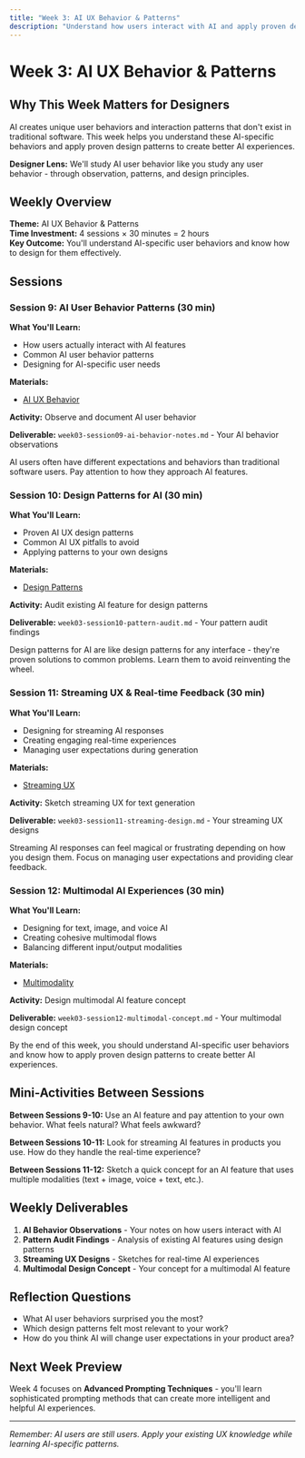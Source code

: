 ```yaml
---
title: "Week 3: AI UX Behavior & Patterns"
description: "Understand how users interact with AI and apply proven design patterns"
---
```


# Week 3: AI UX Behavior & Patterns

## Why This Week Matters for Designers

AI creates unique user behaviors and interaction patterns that don't exist in traditional software. This week helps you understand these AI-specific behaviors and apply proven design patterns to create better AI experiences.

**Designer Lens:** We'll study AI user behavior like you study any user behavior - through observation, patterns, and design principles.

## Weekly Overview

**Theme:** AI UX Behavior & Patterns  
**Time Investment:** 4 sessions × 30 minutes = 2 hours  
**Key Outcome:** You'll understand AI-specific user behaviors and know how to design for them effectively.

## Sessions

### Session 9: AI User Behavior Patterns (30 min)

**What You'll Learn:**
- How users actually interact with AI features
- Common AI user behavior patterns
- Designing for AI-specific user needs

**Materials:**
- [AI UX Behavior](/modules/ai-ux-behavior/index)

**Activity:** Observe and document AI user behavior

**Deliverable:** `week03-session09-ai-behavior-notes.md` - Your AI behavior observations

<Tip>
AI users often have different expectations and behaviors than traditional software users. Pay attention to how they approach AI features.
</Tip>

### Session 10: Design Patterns for AI (30 min)

**What You'll Learn:**
- Proven AI UX design patterns
- Common AI UX pitfalls to avoid
- Applying patterns to your own designs

**Materials:**
- [Design Patterns](/modules/design-patterns/index)

**Activity:** Audit existing AI feature for design patterns

**Deliverable:** `week03-session10-pattern-audit.md` - Your pattern audit findings

<Info>
Design patterns for AI are like design patterns for any interface - they're proven solutions to common problems. Learn them to avoid reinventing the wheel.
</Info>

### Session 11: Streaming UX & Real-time Feedback (30 min)

**What You'll Learn:**
- Designing for streaming AI responses
- Creating engaging real-time experiences
- Managing user expectations during generation

**Materials:**
- [Streaming UX](/modules/streaming-ux/index)

**Activity:** Sketch streaming UX for text generation

**Deliverable:** `week03-session11-streaming-design.md` - Your streaming UX designs

<Warning>
Streaming AI responses can feel magical or frustrating depending on how you design them. Focus on managing user expectations and providing clear feedback.
</Warning>

### Session 12: Multimodal AI Experiences (30 min)

**What You'll Learn:**
- Designing for text, image, and voice AI
- Creating cohesive multimodal flows
- Balancing different input/output modalities

**Materials:**
- [Multimodality](/modules/multimodality/index)

**Activity:** Design multimodal AI feature concept

**Deliverable:** `week03-session12-multimodal-concept.md` - Your multimodal design concept

<Check>
By the end of this week, you should understand AI-specific user behaviors and know how to apply proven design patterns to create better AI experiences.
</Check>

## Mini-Activities Between Sessions

**Between Sessions 9-10:** Use an AI feature and pay attention to your own behavior. What feels natural? What feels awkward?

**Between Sessions 10-11:** Look for streaming AI features in products you use. How do they handle the real-time experience?

**Between Sessions 11-12:** Sketch a quick concept for an AI feature that uses multiple modalities (text + image, voice + text, etc.).

## Weekly Deliverables

1. **AI Behavior Observations** - Your notes on how users interact with AI
2. **Pattern Audit Findings** - Analysis of existing AI features using design patterns
3. **Streaming UX Designs** - Sketches for real-time AI experiences
4. **Multimodal Design Concept** - Your concept for a multimodal AI feature

## Reflection Questions

- What AI user behaviors surprised you the most?
- Which design patterns felt most relevant to your work?
- How do you think AI will change user expectations in your product area?

## Next Week Preview

Week 4 focuses on **Advanced Prompting Techniques** - you'll learn sophisticated prompting methods that can create more intelligent and helpful AI experiences.

---

*Remember: AI users are still users. Apply your existing UX knowledge while learning AI-specific patterns.*
